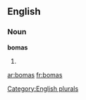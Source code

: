 
==English==

===Noun===
'''bomas'''

# {{plural of|[[boma]]}}

{{anagrams:en/abmos}}
[[Category:English plurals]]

[[ar:bomas]]
[[fr:bomas]]